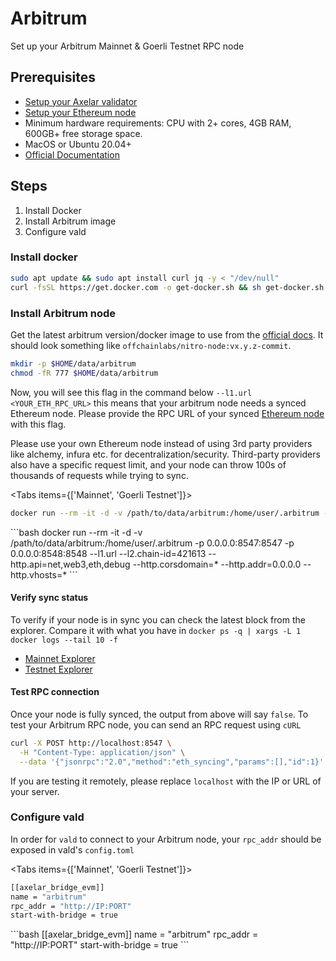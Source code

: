# Arbitrum


Set up your Arbitrum Mainnet & Goerli Testnet RPC node

## Prerequisites

- [Setup your Axelar validator](/validator/setup)
- [Setup your Ethereum node](ethereum/)
- Minimum hardware requirements: CPU with 2+ cores, 4GB RAM, 600GB+ free storage space.
- MacOS or Ubuntu 20.04+
- [Official Documentation](https://developer.offchainlabs.com/node-running/running-a-node)

## Steps
1. Install Docker
2. Install Arbitrum image
3. Configure vald

### Install docker

```bash
sudo apt update && sudo apt install curl jq -y < "/dev/null"
curl -fsSL https://get.docker.com -o get-docker.sh && sh get-docker.sh
```

### Install Arbitrum node

Get the latest arbitrum version/docker image to use from the [official docs](https://developer.offchainlabs.com/node-running/running-a-node). It should look something like `offchainlabs/nitro-node:vx.y.z-commit`.

```bash
mkdir -p $HOME/data/arbitrum
chmod -fR 777 $HOME/data/arbitrum
```

Now, you will see this flag in the command below `--l1.url <YOUR_ETH_RPC_URL>` this means that your arbitrum node needs a synced Ethereum node.
Please provide the RPC URL of your synced [Ethereum node](ethereum/) with this flag.

<Callout type="error" emoji="⚠️">
  Please use your own Ethereum node instead of using 3rd party providers like alchemy, infura etc. for decentralization/security. Third-party providers also have a specific request limit, and your node can throw 100s of thousands of requests while trying to sync.
</Callout>

<Tabs items={['Mainnet', 'Goerli Testnet']}>
  <Tab>
  ```bash
  docker run --rm -it -d -v /path/to/data/arbitrum:/home/user/.arbitrum -p 0.0.0.0:8547:8547 -p 0.0.0.0:8548:8548 <LATEST_DOCKER_IMAGE> --l1.url <YOUR_ETH_RPC_URL> --l2.chain-id=42161 --http.api=net,web3,eth,debug --http.corsdomain=* --http.addr=0.0.0.0 --http.vhosts=* --init.url="https://snapshot.arbitrum.io/mainnet/nitro.tar"
  ```
  </Tab>
  <Tab>
  ```bash
 docker run --rm -it -d -v /path/to/data/arbitrum:/home/user/.arbitrum -p 0.0.0.0:8547:8547 -p 0.0.0.0:8548:8548 <LATEST_DOCKER_IMAGE> --l1.url <YOUR_GOERLI_ETH_RPC_URL> --l2.chain-id=421613 --http.api=net,web3,eth,debug --http.corsdomain=* --http.addr=0.0.0.0 --http.vhosts=*
  ```
  </Tab>
</Tabs>

#### Verify sync status

To verify if your node is in sync you can check the latest block from the explorer.
Compare it with what you have in `docker ps -q | xargs -L 1 docker logs --tail 10 -f`

- [Mainnet Explorer](https://arbiscan.io)
- [Testnet Explorer](https://goerli.arbiscan.io)

#### Test RPC connection

Once your node is fully synced, the output from above will say `false`. To test your Arbitrum RPC node, you can send an RPC request using `cURL`

```bash
curl -X POST http://localhost:8547 \
  -H "Content-Type: application/json" \
  --data '{"jsonrpc":"2.0","method":"eth_syncing","params":[],"id":1}'
```

If you are testing it remotely, please replace `localhost` with the IP or URL of your server.

### Configure vald

In order for `vald` to connect to your Arbitrum node, your `rpc_addr` should be exposed in
vald's `config.toml`


<Tabs items={['Mainnet', 'Goerli Testnet']}>
  <Tab>
  ```bash
  [[axelar_bridge_evm]]
  name = "arbitrum"
  rpc_addr = "http://IP:PORT"
  start-with-bridge = true
  ```
  </Tab>
  <Tab>
  ```bash
  [[axelar_bridge_evm]]
  name = "arbitrum"
  rpc_addr = "http://IP:PORT"
  start-with-bridge = true
  ```
  </Tab>
</Tabs>
